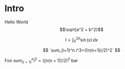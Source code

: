 # Intro

Hello World
 $$\sqrt{a^2 + b^2}$$

$$
I = \int_0^{2\pi} \sin(x)\,dx
$$

$$
`sum_(i=1)^n i^3=((n(n+1))/2)^2`
$$

Foo $` sum_(i=1)^n i^3=((n(n+1))/2)^2 `$ bar
